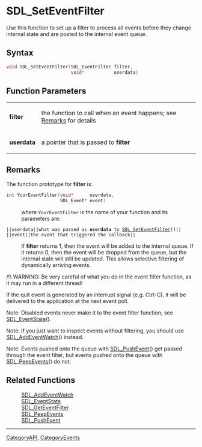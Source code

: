 
= SDL_SetEventFilter =
Use this function to set up a filter to process all events before they change internal state and are posted to the internal event queue.


== Syntax ==
<syntaxhighlight lang='c++'>
void SDL_SetEventFilter(SDL_EventFilter filter,
                        void*           userdata)
</syntaxhighlight>

== Function Parameters ==
{|
|'''filter'''
|the function to call when an event happens; see [[#Remarks|Remarks]] for details
|-
|'''userdata'''
|a pointer that is passed to '''filter'''
|}

== Remarks ==
<!-- #The following is included on SDL_AddEventWatch and SDL_DelEventWatch.  Any changes between these comments will be reflected on those pages.  Please use caution when editing.  Start Include here. -->

The function prototype for '''filter''' is:
<syntaxhighlight lang='c++'>
int YourEventFilter(void*      userdata,
                    SDL_Event* event)
</syntaxhighlight>
<!-- #End Include here -->
: where <code>YourEventFilter</code> is the name of your function and its parameters are:
 ||<code>userdata</code>||what was passed as '''userdata''' to [[SDL_SetEventFilter]]()||
 ||<code>event</code>||the event that triggered the callback||

: If '''filter''' returns 1, then the event will be added to the internal queue.  If it returns 0, then the event will be dropped from the queue, but the internal state will still be updated.  This allows selective filtering of dynamically arriving events.

/!\ WARNING: Be very careful of what you do in the event filter function, as it may run in a different thread!

If the quit event is generated by an interrupt signal (e.g. Ctrl-C), it will be delivered to the application at the next event poll.

Note: Disabled events never make it to the event filter function; see [[SDL_EventState]]().

Note: If you just want to inspect events without filtering, you should use [[SDL_AddEventWatch]]() instead.

Note: Events pushed onto the queue with [[SDL_PushEvent]]() get passed through the event filter, but events pushed onto the queue with [[SDL_PeepEvents]]() do not.

== Related Functions ==
:[[SDL_AddEventWatch]]
:[[SDL_EventState]]
:[[SDL_GetEventFilter]]
:[[SDL_PeepEvents]]
:[[SDL_PushEvent]]

----
[[CategoryAPI]], [[CategoryEvents]]
